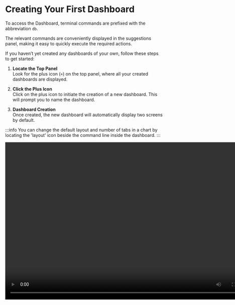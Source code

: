 # Creating Your First Dashboard

To access the Dashboard, terminal commands are prefixed with the abbreviation `db`.

The relevant commands are conveniently displayed in the suggestions panel, making it easy to quickly execute the required actions.

If you haven’t yet created any dashboards of your own, follow these steps to get started:

1. **Locate the Top Panel**  
   Look for the plus icon (`+`) on the top panel, where all your created dashboards are displayed.

2. **Click the Plus Icon**  
   Click on the plus icon to initiate the creation of a new dashboard. This will prompt you to name the dashboard.

3. **Dashboard Creation**  
   Once created, the new dashboard will automatically display two screens by default.

:::info
You can change the default layout and number of tabs in a chart by locating
the 'layout' icon beside the command line inside the dashboard.
:::

<video width="800" height="500" controls autoplay>
  <source
    src="https://assets.pandaterminal.com/documentation_clips/creating%20a%20dashboard.mov"
    type="video/mp4"
  ></source>
</video>
